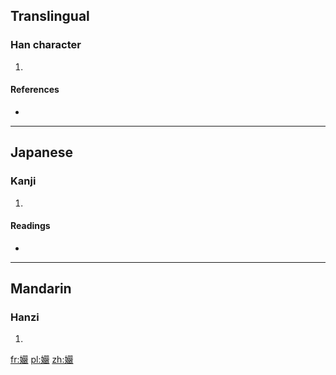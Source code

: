 ==Translingual==

===Han character===
{{Han char|rn=38|rad=女|as=20|sn=23|four=4644<sub>8</sub>|canj=女口口大 (VRRK)|ids=⿰[[女]][[嚴]]}}

# {{defn|Han|sort=女20}}

====References====
* {{Han ref|kx=0274.270|dkj=06916|dj=0543.030|hdz=21091.170|uh=5B4D|ud=23373|bh=F7D5|bd=63445}}

----

==Japanese==

===Kanji===
{{ja-kanji|grade=|rs=女20}}

# {{defn|lang=ja|sort=女20}}

====Readings====
* {{ja-readings|on=[[げん]] (gen), [[ごん]] (gon)|kun=}}

----

==Mandarin==

===Hanzi===
{{cmn-hanzi|pin=[[yán]] ([[yan2]]), [[zi]] ([[zi5]])|wg=yen<sup>2</sup>, tzu<sup>5</sup>}}

# {{defn|lang=cmn|sort=女20}}

[[fr:孍]]
[[pl:孍]]
[[zh:孍]]